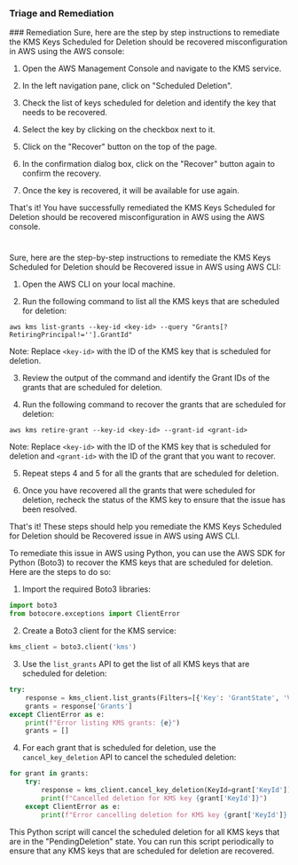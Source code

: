 
### Triage and Remediation
<Tabs>
<Tab title='Remediation'>
### Remediation

<AccordionGroup>
<Accordion title='Using Console' defaultOpen='true'>
Sure, here are the step by step instructions to remediate the KMS Keys Scheduled for Deletion should be recovered misconfiguration in AWS using the AWS console:

1. Open the AWS Management Console and navigate to the KMS service.

2. In the left navigation pane, click on "Scheduled Deletion".

3. Check the list of keys scheduled for deletion and identify the key that needs to be recovered.

4. Select the key by clicking on the checkbox next to it.

5. Click on the "Recover" button on the top of the page.

6. In the confirmation dialog box, click on the "Recover" button again to confirm the recovery.

7. Once the key is recovered, it will be available for use again.

That's it! You have successfully remediated the KMS Keys Scheduled for Deletion should be recovered misconfiguration in AWS using the AWS console.

#
</Accordion>

<Accordion title='Using CLI'>
Sure, here are the step-by-step instructions to remediate the KMS Keys Scheduled for Deletion should be Recovered issue in AWS using AWS CLI:

1. Open the AWS CLI on your local machine.

2. Run the following command to list all the KMS keys that are scheduled for deletion:

```
aws kms list-grants --key-id <key-id> --query "Grants[?RetiringPrincipal!=''].GrantId"
```

Note: Replace `<key-id>` with the ID of the KMS key that is scheduled for deletion.

3. Review the output of the command and identify the Grant IDs of the grants that are scheduled for deletion.

4. Run the following command to recover the grants that are scheduled for deletion:

```
aws kms retire-grant --key-id <key-id> --grant-id <grant-id>
```

Note: Replace `<key-id>` with the ID of the KMS key that is scheduled for deletion and `<grant-id>` with the ID of the grant that you want to recover.

5. Repeat steps 4 and 5 for all the grants that are scheduled for deletion.

6. Once you have recovered all the grants that were scheduled for deletion, recheck the status of the KMS key to ensure that the issue has been resolved.

That's it! These steps should help you remediate the KMS Keys Scheduled for Deletion should be Recovered issue in AWS using AWS CLI.
</Accordion>

<Accordion title='Using Python'>
To remediate this issue in AWS using Python, you can use the AWS SDK for Python (Boto3) to recover the KMS keys that are scheduled for deletion. Here are the steps to do so:

1. Import the required Boto3 libraries:

```python
import boto3
from botocore.exceptions import ClientError
```

2. Create a Boto3 client for the KMS service:

```python
kms_client = boto3.client('kms')
```

3. Use the `list_grants` API to get the list of all KMS keys that are scheduled for deletion:

```python
try:
    response = kms_client.list_grants(Filters=[{'Key': 'GrantState', 'Values': ['PendingDeletion']}])
    grants = response['Grants']
except ClientError as e:
    print(f"Error listing KMS grants: {e}")
    grants = []
```

4. For each grant that is scheduled for deletion, use the `cancel_key_deletion` API to cancel the scheduled deletion:

```python
for grant in grants:
    try:
        response = kms_client.cancel_key_deletion(KeyId=grant['KeyId'])
        print(f"Cancelled deletion for KMS key {grant['KeyId']}")
    except ClientError as e:
        print(f"Error cancelling deletion for KMS key {grant['KeyId']}: {e}")
```

This Python script will cancel the scheduled deletion for all KMS keys that are in the "PendingDeletion" state. You can run this script periodically to ensure that any KMS keys that are scheduled for deletion are recovered.
</Accordion>

</AccordionGroup>
</Tab>
</Tabs>
